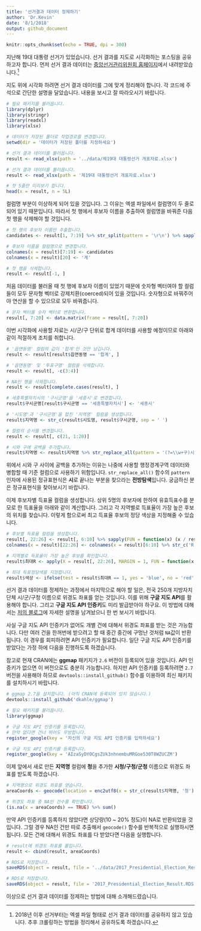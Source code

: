 ```yaml
---
title: '선거결과 데이터 정제하기'
author: 'Dr.Kevin'
date: '8/1/2018'
output: github_document
---
```


```r
knitr::opts_chunk$set(echo = TRUE, dpi = 300)
```

지난해 19대 대통령 선거가 있었습니다. 선거 결과를 지도로 시각화하는 포스팅을 공유하고자 합니다. 먼저 선거 결과 데이터는 [중앙선거관리위원회 홈페이지](http://www.nec.go.kr/portal/main.do)에서 내려받았습니다.^[2018년 이후 선거부터는 엑셀 파일 형태로 선거 결과 데이터를 공유하지 않고 있습니다. 추후 크롤링하는 방법을 정리해서 공유하도록 하겠습니다.]

지도 위에 시각화 하려면 선거 결과 데이터를 그에 맞게 정리해야 합니다. 각 코드에 주석으로 간단한 설명을 달았습니다. 내용을 보시고 잘 따라오시기 바랍니다. 

```r
# 필요 패키지를 불러옵니다. 
library(dplyr)
library(stringr)
library(readxl)
library(xlsx)
```

```r
# 데이터가 저장된 폴더로 작업경로를 변경합니다. 
setwd(dir = '데이터가 저장된 폴더를 지정하세요')
```

```r
# 선거 결과 데이터를 불러옵니다.
result <- read_xlsx(path = '../data/제19대 대통령선거 개표자료.xlsx')
```

```r
# 선거 결과 데이터를 불러옵니다.
result <- read_xlsx(path = '제19대 대통령선거 개표자료.xlsx')
```

```r
# 첫 5줄만 미리보기 합니다. 
head(x = result, n = 5L)
```

컬럼명 부분이 이상하게 되어 있을 것입니다. 그 이유는 엑셀 파일에서 컬럼명이 두 줄로 되어 있기 때문입니다. 따라서 첫 행에서 후보자 이름을 추출하여 컬럼명을 바꿔준 다음 첫 행을 삭제해야 할 것입니다. 

```r
# 첫 행의 후보자 이름만 추출합니다. 
candidates <- result[1, 7:19] %>% str_split(pattern = '\r\n') %>% sapply(FUN = `[`, 2)

# 후보자 이름을 컬럼명으로 변경합니다.
colnames(x = result)[7:19] <- candidates
colnames(x = result)[20] <- '계'

# 첫 행을 삭제합니다.
result <- result[-1, ]
```

처음 데이터를 불러올 때 첫 행에 후보자 이름이 있었기 때문에 숫자형 벡터여야 할 컬럼들이 모두 문자형 벡터로 강제치환(coerced)되어 있을 것입니다. 숫자형으로 바꿔주어야 연산을 할 수 있으므로 모두 바꿔줍니다. 

```r
# 문자 벡터를 숫자 벡터로 변환합니다.
result[, 7:20] <- data.matrix(frame = result[, 7:20])
```

이번 시각화에 사용할 자료는 시/군/구 단위로 합계 데이터를 사용할 예정이므로 아래와 같이 적절하게 조치를 취합니다.

```r
# '읍면동명' 컬럼의 값이 '합계'인 것만 남깁니다.
result <- result[result$읍면동명 == '합계', ]

# '읍면동명' 및 '투표구명' 컬럼을 삭제합니다.
result <- result[, -c(3:4)]

# NA인 행을 삭제합니다.
result <- result[complete.cases(result), ]

# 세종특별자치시의 '구시군명'을 '세종시'로 변경합니다.
result$구시군명[result$구시군명 == '세종특별자치시'] <- '세종시'

# '시도명'과 '구시군명'을 합친 '지역명' 컬럼을 생성합니다.
result$지역명 <- str_c(result$시도명, result$구시군명, sep = ' ')

# 컬럼의 순서를 변경합니다. 
result <- result[, c(21, 1:20)]

# 시와 구에 공백을 추가합니다. 
result$지역명 <- result$지역명 %>% str_replace_all(pattern = '(?=\\w+구)시', replacement = '시 ')
```

위에서 시와 구 사이에 공백을 추가하는 이유는 나중에 사용할 행정경계구역 데이터와 병합할 때 기준 컬럼으로 사용하기 위함입니다. `str_replace_all()` 함수의 `pattern` 인자에 사용된 정규표현식은 **시**로 끝나는 부분을 찾으라는 **전방탐색**입니다. 궁금하신 분은 정규표현식을 찾아보시기 바랍니다. 

이제 후보자별 득표율 컬럼을 생성합니다. 상위 5명의 후보자에 한하여 유효득표수를 분모로 한 득표율을 아래와 같이 계산합니다. 그리고 각 지역별로 득표율이 가장 높은 후보의 위치를 찾습니다. 이렇게 함으로써 최고 득표율 후보의 정당 색상을 지정해줄 수 있습니다. 

```r
# 후보별 득표율 컬럼을 생성합니다. 
result[, 22:26] <- result[, 6:10] %>% sapply(FUN = function(x) (x / result$계 * 100) %>% round(digits = 1L))
colnames(x = result)[22:26] <- colnames(x = result)[6:10] %>% str_c('R')

# 지역별로 득표율이 가장 높은 후보를 확인합니다.
result$최대R <- apply(X = result[, 22:26], MARGIN = 1, FUN = function(x) which(x == max(x)))

# 최대 득표정당색을 지정합니다.
result$색상 <- ifelse(test = result$최대R == 1, yes = 'blue', no = 'red')
```

선거 결과 데이터를 정제하는 과정에서 마지막으로 해야 할 일은, 전국 250개 지방자치단체 시/군/구청 이름으로 위경도 좌표를 얻는 것입니다. 이를 위해 **구글 지도 API**를 활용해야 합니다. 그리고 **구글 지도 API 인증키**도 미리 발급받아야 하구요. 이 방법에 대해서는 [저의 블로그](https://mrkevinna.github.io/R-%EC%8B%9C%EA%B0%81%ED%99%94-3/)에 자세한 설명을 남겨놨으니 한 번 보시기 바랍니다. 

사실 구글 지도 API 인증키가 없어도 개별 건에 대해서 위경도 좌표를 받는 것은 가능합니다. 다만 여러 건을 한꺼번에 받으려고 할 때 중간 중간에 구멍난 것처럼 `NA`값이 반환됩니다. 이 경우를 회피하려면 API 인증키가 필요합니다. 일단 구글 지도 API 인증키를 받았다는 가정 하에 다음을 진행하도록 하겠습니다. 

참고로 현재 CRAN에는 **ggmap** 패키지가 `2.6` 버전이 등록되어 있을 것입니다. API 인증키가 없으면 이 버전으로도 충분히 가능합니다. 하지만 API 인증키를 등록하려면 `2.7` 버전을 사용해야 하므로 `devtools::install_github()` 함수를 이용하여 최신 패키지를 설치하시기 바랍니다. 

```r
# ggmap 2.7을 설치합니다. (아직 CRAN에 등록되어 있지 않습니다.)
devtools::install_github('dkahle/ggmap')
```

```r
# 필요 패키지를 불러옵니다. 
library(ggmap)

# 구글 지도 API 인증키를 등록합니다. 
# 만약 없다면 건너 뛰어도 무방합니다. 
register_google(key = '자신의 구글 지도 API 인증키를 입력하세요')
```

```r
# 구글 지도 API 인증키를 등록합니다. 
register_google(key = 'AIzaSyDYOCgsZUk3nhnembuMRGoe530T8WZUCZM')
```

이제 앞에서 새로 만든 **지역명** 컬럼에 **청**을 추가한 **시청/구청/군청** 이름으로 위경도 좌표를 받도록 하겠습니다. 

```r
# 지역명으로 위경도 좌표를 얻습니다. 
areaCoords <- geocode(location = enc2utf8(x = str_c(result$지역명, '청')))

# 위경도 좌표 중 NA인 건수를 확인합니다. 
(is.na(x = areaCoords) == TRUE) %>% sum()
```

만약 API 인증키를 등록하지 않았다면 상당량(10 ~ 20% 정도)이 NA로 반환되었을 것입니다. 그럴 경우 NA인 건만 따로 추출해서 `geocode()` 함수를 반복적으로 실행하시면 됩니다. 모든 건에 대해서 위경도 좌표를 다 받았다면 다음을 실행합니다.

```r
# result에 위경도 좌표를 붙입니다.
result <- cbind(result, areaCoords)
```

```r
# RDS로 저장합니다.
saveRDS(object = result, file = '../data/2017_Presidential_Election_Result.RDS')
```

```r
# RDS로 저장합니다.
saveRDS(object = result, file = '2017_Presidential_Election_Result.RDS')
```

이상으로 선거 결과 데이터를 정제하는 방법에 대해 소개해드렸습니다. 
